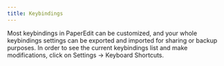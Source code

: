 ```yaml
---
title: Keybindings
---
```


Most keybindings in PaperEdit can be customized, and your whole keybindings settings can be exported and imported for sharing or backup purposes. In order to see the current keybindings list and make modifications, click on Settings -> Keyboard Shortcuts. 